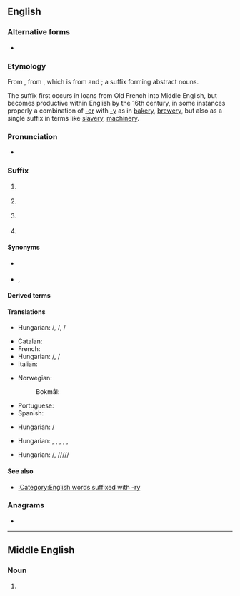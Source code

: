 {{also|ery|e'ry}}
==English==

===Alternative forms===
* {{l|en|-ry}}

===Etymology===
From {{inh|en|enm|-erie}}, from {{der|en|xno|-erie}}, which is from {{der|en|la|-ārius}} and {{der|en|la|-ātor}}; a suffix forming abstract nouns.

The suffix first occurs in loans from Old French into Middle English, but becomes productive within English by the 16th century, in some instances properly a combination of [[-er]] with [[-y]] as in [[bakery]], [[brewery]], but also as a single suffix in terms like [[slavery]], [[machinery]].

===Pronunciation===
* {{IPA|en|/-əɹi/}}

===Suffix===
{{en-suffix|cat2=noun-forming suffixes}}

# {{n-g|Added to nouns to form other nouns meaning the "art, craft, or practice of."}}
#: {{suffixusex|en|midwife|midwifery|alt2=midwif'''ery'''}}
#: {{suffixusex|en|cook|cookery|alt2=cook'''ery'''}}
# {{n-g|Added to verbs to form nouns meaning "place of" (an art, craft, or practice).}}
#: {{suffixusex|en|bake|bakery|alt2=bak'''ery'''}}
#: {{suffixusex|en|distill|distillery|alt2=distill'''ery'''}}
#: {{suffixusex|en|join|joinery|alt2=join'''ery'''}}
# {{n-g|Added to nouns to form other nouns meaning "a class, group, or collection of."}}
#: {{suffixusex|en|crock|crockery}}
#: {{suffixusex|en|hose|hosiery|alt2=hosi'''ery'''}}
#: {{suffixusex|en|shrub|shrubbery|alt2=shrubb'''ery'''}}
# {{n-g|Added to nouns to form other nouns meaning "behavior characteristic of."}}
#: {{suffixusex|en|snob|snobbery|alt2=snobb'''ery'''}}
#: {{suffixusex|en|tomfool|tomfoolery|alt2=tomfool'''ery'''}}

====Synonyms====
* {{sense|activity}} {{l|en|-ing}}<!-- compare cooking/cookery -->
* {{sense|collection}} {{l|en|-age}}, {{l|en|-ing}}

====Derived terms====
{{suffixsee|en}}

====Translations====
{{trans-top|art, craft or practice}}
* Hungarian: {{t|hu|-ászat}}/{{t|hu|-észet}}, {{t+|hu|-ság}}/{{t+|hu|-ség}}, {{t+|hu|-ás}}/{{t+|hu|-és}}
{{trans-mid}}
{{trans-bottom}}

{{trans-top|place of art, craft or practice}}
* Catalan: {{t+|ca|-eria|f}}
* French: {{t+|fr|-erie}}
* Hungarian: {{t|hu|-da}}/{{t|hu|-de}}, {{t+|hu|-ság}}/{{t+|hu|-ség}}
* Italian: {{t+|it|-eria|f}}
{{trans-mid}}
* Norwegian:
*: Bokmål: {{t|nb|-ri}}
* Portuguese: {{t+|pt|-aria|f}}
* Spanish: {{t+|es|-ería|f}}
{{trans-bottom}}

{{trans-top|organisation or movement}}
* Hungarian: {{t+|hu|-ság}}/{{t+|hu|-ség}}
{{trans-mid}}
{{trans-bottom}}

{{trans-top|class or group, collection of}}
* Hungarian: {{t+|hu|-s}}, {{t+|hu|-os}}, {{t+|hu|-as}}, {{t|hu|-es}}, {{t|hu|-ös}}, {{t+|hu|áru|alt=-áru}}
{{trans-mid}}
{{trans-bottom}}

{{trans-top|characteristic of}}
* Hungarian: {{t+|hu|-ság}}/{{t+|hu|-ség}}, {{t|hu|-askodás}}/{{t|hu|-eskedés}}/{{t|hu|-ösködés}}/{{t|hu|-skodás}}/{{t|hu|-skedés}}/{{t|hu|-sködés}}
{{trans-mid}}
{{trans-bottom}}

====See also====
* [[:Category:English words suffixed with -ry]]

===Anagrams===
* {{anagrams|en|a=ery|-yer|Rey|Rye|Yer|eyr|rye|yer|yre}}

----

==Middle English==

===Noun===
{{head|enm|noun}}

# {{alt form|enm|-erie}}